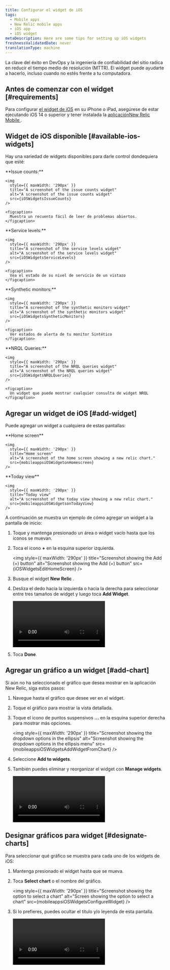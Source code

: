 ```yaml
---
title: Configurar el widget de iOS
tags:
  - Mobile apps
  - New Relic mobile apps
  - iOS app
  - iOS widget
metaDescription: Here are some tips for setting up iOS widgets
freshnessValidatedDate: never
translationType: machine
---
```











La clave del éxito en DevOps y la ingeniería de confiabilidad del sitio radica en reducir el tiempo medio de resolución (MTTR). El widget puede ayudarte a hacerlo, incluso cuando no estés frente a tu computadora.

## Antes de comenzar con el widget [#requirements]

Para configurar [el widget de iOS](https://support.apple.com/en-us/HT207122) en su iPhone o iPad, asegúrese de estar ejecutando iOS 14 o superior y tener instalada la [aplicaciónNew Relic Mobile ](install-newrelic-ios-mobile-app).

## Widget de iOS disponible [#available-ios-widgets]

Hay una variedad de widgets disponibles para darle control dondequiera que esté:

<SideBySide>
  <Side>
    <DoNotTranslate>
      **Issue counts:**
    </DoNotTranslate>

    <img
      style={{ maxWidth: '290px' }}
      title="A screenshot of the issue counts widget"
      alt="A screenshot of the issue counts widget"
      src={iOSWidgetsIssueCounts}
    />

    <figcaption>
      Muestra un recuento fácil de leer de problemas abiertos.
    </figcaption>
  </Side>

  <Side>
    <DoNotTranslate>
      **Service levels:**
    </DoNotTranslate>

    <img
      style={{ maxWidth: '290px' }}
      title="A screenshot of the service levels widget"
      alt="A screenshot of the service levels widget"
      src={iOSWidgetsServiceLevels}
    />

    <figcaption>
      Vea el estado de su nivel de servicio de un vistazo
    </figcaption>
  </Side>

  <Side>
    <DoNotTranslate>
      **Synthetic monitors:**
    </DoNotTranslate>

    <img
      style={{ maxWidth: '290px' }}
      title="A screenshot of the synthetic monitors widget"
      alt="A screenshot of the synthetic monitors widget"
      src={iOSWidgetsSyntheticMonitors}
    />

    <figcaption>
      Ver estados de alerta de tu monitor Sintético
    </figcaption>
  </Side>

  <Side>
    <DoNotTranslate>
      **NRQL Queries:**
    </DoNotTranslate>

    <img
      style={{ maxWidth: '290px' }}
      title="A screenshot of the NRQL queries widget"
      alt="A screenshot of the NRQL queries widget"
      src={iOSWidgetsNRQLQueries}
    />

    <figcaption>
      Un widget que puede mostrar cualquier consulta de widget NRQL
    </figcaption>
  </Side>
</SideBySide>

## Agregar un widget de iOS [#add-widget]

Puede agregar un widget a cualquiera de estas pantallas:

<SideBySide>
  <Side>
    <DoNotTranslate>
      **Home screen**
    </DoNotTranslate>

    <img
      style={{ maxWidth: '290px' }}
      title="Home screen"
      alt="A screenshot of the home screen showing a new relic chart."
      src={mobileappsiOSWidgetonHomescreen}
    />
  </Side>

  <Side>
    <DoNotTranslate>
      **Today view**
    </DoNotTranslate>

    <img
      style={{ maxWidth: '290px' }}
      title="Today view"
      alt="A screenshot of the today view showing a new relic chart."
      src={mobileappsiOSWidgetsonTodayView}
    />
  </Side>
</SideBySide>

A continuación se muestra un ejemplo de cómo agregar un widget a la pantalla de inicio:

1. Toque y mantenga presionado un área o widget vacío hasta que los íconos se muevan.

2. Toca el icono <DoNotTranslate>**+**</DoNotTranslate> en la esquina superior izquierda.

   <img
     style={{ maxWidth: '290px' }}
     title="Screenshot showing the Add (+) button"
     alt="Screenshot showing the Add (+) button"
     src={iOSWidgetsEditHomeScreen}
   />

3. Busque el widget <DoNotTranslate>**New Relic**</DoNotTranslate> .

4. Desliza el dedo hacia la izquierda o hacia la derecha para seleccionar entre tres tamaños de widget y luego toca <DoNotTranslate>**Add Widget**</DoNotTranslate>.

   <Video
     type="wistia"
     id="qyk74p7j56"
     vertical
     width="290px"
   />

5. Toca <DoNotTranslate>**Done**</DoNotTranslate>.

## Agregar un gráfico a un widget [#add-chart]

Si aún no ha seleccionado el gráfico que desea mostrar en la aplicación New Relic, siga estos pasos:

1. Navegue hasta el gráfico que desee ver en el widget.

2. Toque el gráfico para mostrar la vista detallada.

3. Toque el icono de puntos suspensivos <DoNotTranslate>**...**</DoNotTranslate> en la esquina superior derecha para mostrar más opciones.

   <img
     style={{ maxWidth: '290px' }}
     title="Screenshot showing the dropdown options in the ellipsis"
     alt="Screenshot showing the dropdown options in the ellipsis menu"
     src={mobileappsiOSWidgetsAddWidgetFromChart}
   />

4. Seleccione <DoNotTranslate>**Add to widgets**</DoNotTranslate>.

5. También puedes eliminar y reorganizar el widget con <DoNotTranslate>**Manage widgets**</DoNotTranslate>.

   <Video
     type="wistia"
     id="7dd2al2g8w"
     vertical
     width="290px"
   />

## Designar gráficos para widget [#designate-charts]

Para seleccionar qué gráfico se muestra para cada uno de los widgets de iOS:

1. Mantenga presionado el widget hasta que se mueva.

2. Toca <DoNotTranslate>**Select chart**</DoNotTranslate> o el nombre del gráfico.

   <img
     style={{ maxWidth: '290px' }}
     title="Screenshot showing the option to select a chart"
     alt="Screen showing the option to select a chart"
     src={mobileappsiOSWidgetsConfigureWidget}
   />

3. Si lo prefieres, puedes ocultar el título y/o leyenda de esta pantalla.

   <Video
     type="wistia"
     id="jsh48c18dq"
     vertical
     width="290px"
   />